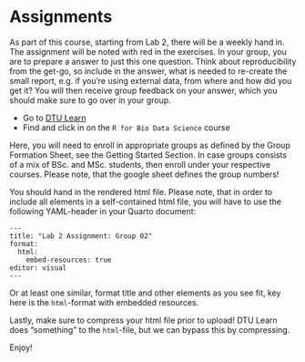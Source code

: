 # Assignments {.unnumbered}

As part of this course, starting from Lab 2, there will be a weekly hand in. The assignment will be noted with red in the exercises. In your group, you are to prepare a answer to just this one question. Think about reproducibility from the get-go, so include in the answer, what is needed to re-create the small report, e.g. if you're using external data, from where and how did you get it? You will then receive group feedback on your answer, which you should make sure to go over in your group.

- Go to [DTU Learn](http://learn.inside.dtu.dk)
- Find and click in on the `R for Bio Data Science` course

Here, you will need to enroll in appropriate groups as defined by the Group Formation Sheet, see the Getting Started Section. In case groups consists of a mix of BSc. and MSc. students, then enroll under your respective courses. Please note, that the google sheet defines the group numbers!

You should hand in the rendered html file. Please note, that in order to include all elements in a self-contained html file, you will have to use the following YAML-header in your Quarto document:

````
---
title: "Lab 2 Assignment: Group 02"
format:
  html:
    embed-resources: true
editor: visual
---
````

Or at least one similar, format title and other elements as you see fit, key here is the `html`-format with embedded resources.

Lastly, make sure to compress your html file prior to upload! DTU Learn does "something" to the `html`-file, but we can bypass this by compressing.

Enjoy!
